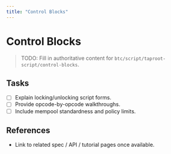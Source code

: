 ```yaml
---
title: "Control Blocks"
---
```


# Control Blocks

> TODO: Fill in authoritative content for `btc/script/taproot-script/control-blocks`.

## Tasks
- [ ] Explain locking/unlocking script forms.
- [ ] Provide opcode-by-opcode walkthroughs.
- [ ] Include mempool standardness and policy limits.

## References
- Link to related spec / API / tutorial pages once available.
